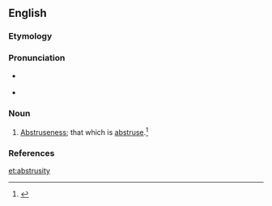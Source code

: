 ==English==

===Etymology===
{{suffix|abstruse|ity}}

===Pronunciation===
* {{a|RP}} {{IPA|/əbˈstɹuː.sə.ti/}}
* {{a|US}} {{IPA|/æbˈstɹu.sə.ti/|/əbˈstɹu.sə.ti/}}

===Noun===
{{en-noun|abstrusities}}

# {{archaic}} [[abstruseness|Abstruseness]]; that which is [[abstruse]].{{defdate|First attested in the mid 17<sup>th</sup> century.}}<ref name=SOED>{{reference-book | last =| first = | authorlink =  | coauthors =  | editor =Brown, Lesley  | others =  | title = The Shorter Oxford English Dictionary | origdate =  | origyear = 1933| origmonth =  | url =  | format =  | accessdate =  | accessyear =  | accessmonth =  | edition = 5th | date =  | year =2003| month =  | publisher =Oxford University Press  | location =Oxford, UK | language =  | id =  | doi = | isbn =978-0-19-860575-7 | lccn = | ol = | pages =10| chapter =  | chapterurl =  | quote =}}</ref>

===References===
<references/>

[[et:abstrusity]]